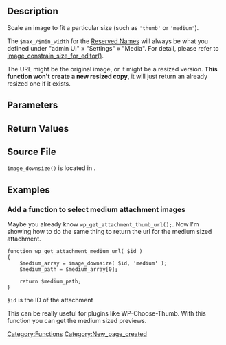 {{Languages|
{{en|Function Reference/image downsize}}
{{it|Riferimento funzioni/image downsize}}
{{ja|Function Reference/image downsize}}
}}
== Description ==

Scale an image to fit a particular size (such as <code>'thumb'</code> or <code>'medium'</code>).  

The <code>$max_/$min_width</code> for the [[Function_Reference/add_image_size#Reserved_Image_Size_Names|Reserved Names]] will always be what you defined under "admin UI" » "Settings" » "Media". For detail, please refer to [[Function_Reference/image_constrain_size_for_editor#Description|image_constrain_size_for_editor()]].

The URL might be the original image, or it might be a resized version. <b>This function won't create a new resized copy</b>, it will just return an already resized one if it exists.

== Parameters ==
{{Parameter|$id|integer|The ID of the image.}}
{{Parameter|$size|string|Size of image. It can be <tt> thumbnail </tt> or <tt> medium </tt>.|optional|medium}}

== Return Values ==

{{Return||boolean&#124;array|<tt>False</tt> on failure, array on success.  Array with image url, width, height, and whether is intermediate size (<tt>$is_intermediate</tt>), in that order is returned on success is returned.  <tt>$is_intermediate</tt> is <tt>true</tt> if <tt>$url</tt> is a resized image, false if it is the original.}}

== Source File ==

<tt>image_downsize()</tt> is located in {{Trac|wp-includes/media.php}}.

== Examples ==


=== Add a function to select medium attachment images ===

Maybe you already know <tt>wp_get_attachment_thumb_url();</tt>. Now I'm showing how to do the same thing to return the url for the medium sized attachment. 
<pre>
function wp_get_attachment_medium_url( $id )
{
    $medium_array = image_downsize( $id, 'medium' );
    $medium_path = $medium_array[0];

    return $medium_path;
}
</pre>

<tt>$id</tt> is the ID of the attachment

This can be really useful for plugins like WP-Choose-Thumb. With this function you can get the medium sized previews.

{{Tag Footer}}

[[Category:Functions]]
[[Category:New_page_created]]